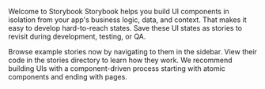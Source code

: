 
<style> {` .subheading { --mediumdark: '#999999'; font-weight: 900; font-size: 13px; color: #999; letter-spacing: 6px; line-height: 24px; text-transform: uppercase; margin-bottom: 12px; margin-top: 40px; } .link-list { display: grid; grid-template-columns: 1fr; grid-template-rows: 1fr 1fr; row-gap: 10px; } @media (min-width: 620px) { .link-list { row-gap: 20px; column-gap: 20px; grid-template-columns: 1fr 1fr; } } @media all and (-ms-high-contrast:none) { .link-list { display: -ms-grid; -ms-grid-columns: 1fr 1fr; -ms-grid-rows: 1fr 1fr; } } .link-item { display: block; padding: 20px 30px 20px 15px; border: 1px solid #00000010; border-radius: 5px; transition: background 150ms ease-out, border 150ms ease-out, transform 150ms ease-out; color: #333333; display: flex; align-items: flex-start; } .link-item:hover { border-color: #1EA7FD50; transform: translate3d(0, -3px, 0); box-shadow: rgba(0, 0, 0, 0.08) 0 3px 10px 0; } .link-item:active { border-color: #1EA7FD; transform: translate3d(0, 0, 0); } .link-item strong { font-weight: 700; display: block; margin-bottom: 2px; } .link-item img { height: 40px; width: 40px; margin-right: 15px; flex: none; } .link-item span { font-size: 14px; line-height: 20px; } .tip { display: inline-block; border-radius: 1em; font-size: 11px; line-height: 12px; font-weight: 700; background: #E7FDD8; color: #66BF3C; padding: 4px 12px; margin-right: 10px; vertical-align: top; } .tip-wrapper { font-size: 13px; line-height: 20px; margin-top: 40px; margin-bottom: 40px; } .tip-wrapper code { font-size: 12px; display: inline-block; } `} </style>
Welcome to Storybook
Storybook helps you build UI components in isolation from your app's business logic, data, and context. That makes it easy to develop hard-to-reach states. Save these UI states as stories to revisit during development, testing, or QA.

Browse example stories now by navigating to them in the sidebar. View their code in the stories directory to learn how they work. We recommend building UIs with a component-driven process starting with atomic components and ending with pages.